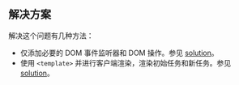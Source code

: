 ## 解决方案

解决这个问题有几种方法：

* 仅添加必要的 DOM 事件监听器和 DOM 操作。参见 [solution](/questions/user-interface/todo-list/vanilla/solution)。
* 使用 `<template>` 并进行客户端渲染，渲染初始任务和新任务。参见 [solution](/questions/user-interface/todo-list/vanilla/solution/template)。
